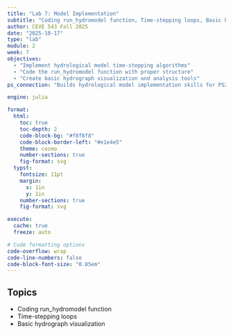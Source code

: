 ```yaml
---
title: "Lab 7: Model Implementation"
subtitle: "Coding run_hydromodel function, Time-stepping loops, Basic hydrograph visualization"
author: CEVE 543 Fall 2025
date: "2025-10-17"
type: "lab"
module: 2
week: 7
objectives:
  - "Implement hydrological model time-stepping algorithms"
  - "Code the run_hydromodel function with proper structure"
  - "Create basic hydrograph visualization and analysis tools"
ps_connection: "Builds hydrological model implementation skills for PS2 Task 1"

engine: julia

format:
  html:
    toc: true
    toc-depth: 2
    code-block-bg: "#f8f8f8"
    code-block-border-left: "#e1e4e5"
    theme: cosmo
    number-sections: true
    fig-format: svg
  typst:
    fontsize: 11pt
    margin: 
      x: 1in
      y: 1in
    number-sections: true
    fig-format: svg

execute: 
  cache: true
  freeze: auto

# Code formatting options
code-overflow: wrap
code-line-numbers: false
code-block-font-size: "0.85em"
---
```


## Topics

- Coding run_hydromodel function
- Time-stepping loops
- Basic hydrograph visualization

